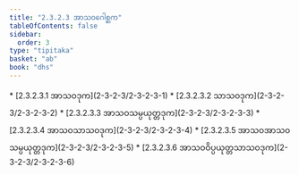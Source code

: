 ```yaml
---
title: "2.3.2.3 အာသဝဂေါစ္ဆက"
tableOfContents: false
sidebar:
  order: 3
type: "tipitaka"
basket: "ab"
book: "dhs"
---
```



<DynamicBreadcrumb />



<TableOfContents book="dhs" section="2.3.2.3">
* [2.3.2.3.1 အာသဝဒုက](2-3-2-3/2-3-2-3-1)
* [2.3.2.3.2 သာသဝဒုက](2-3-2-3/2-3-2-3-2)
* [2.3.2.3.3 အာသဝသမ္ပယုတ္တဒုက](2-3-2-3/2-3-2-3-3)
* [2.3.2.3.4 အာသဝသာသဝဒုက](2-3-2-3/2-3-2-3-4)
* [2.3.2.3.5 အာသဝအာသဝသမ္ပယုတ္တဒုက](2-3-2-3/2-3-2-3-5)
* [2.3.2.3.6 အာသဝဝိပ္ပယုတ္တသာသဝဒုက](2-3-2-3/2-3-2-3-6)
</TableOfContents>
